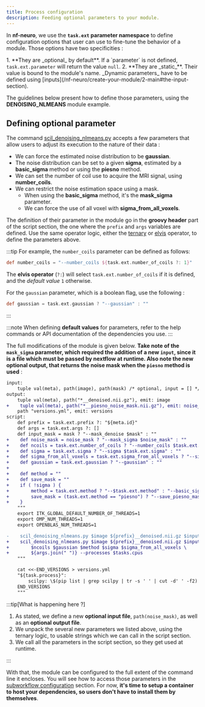 ```yaml
---
title: Process configuration
description: Feeding optional parameters to your module.
---
```



In **nf-neuro**, we use the **<code class="text-slate-200">task.ext</code> parameter namespace** to define
configuration options that user can use to fine-tune the behavior of a module. Those options have two
specificities :

<Steps>
1. **They are _optional_ by default**. If a `parameter` is not defined, <code class="text-slate-200">task.ext.parameter</code>
   will return the value <code class="text-blue-400">null</code>.
2. **They are _static_**. Their value is bound to the module's name. _Dynamic parameters_ have to be defined using
   [inputs](/nf-neuro/create-your-module/2-main#the-input-section).
</Steps>

The guidelines below present how to define those parameters, using the **DENOISING_NLMEANS** module example.

## Defining optional parameter

The command [scil_denoising_nlmeans.py](https://scilpy.readthedocs.io/en/latest/scripts/scil_denoising_nlmeans.html) accepts a few
parameters that allow users to adjust its execution to the nature of their data :

- We can force the estimated noise distribution to be **gaussian**.
- The noise distribution can be set to a given **sigma**, estimated by a **basic_sigma** method
  or using the **piesno** method.
- We can set the number of coil use to acquire the MRI signal, using **number_coils**.
- We can restrict the noise estimation space using a mask.
  - When using the **basic_sigma** method, it's the **mask_sigma** parameter.
  - We can force the use of all voxel with **sigma_from_all_voxels**.

The definition of their parameter in the module go in the **groovy header** part of the script section, the one
where the `prefix` and `args` variables are defined. Use the same operator logic, either the [ternary](https://groovy-lang.org/operators.html#_ternary_operator)
or [elvis](https://groovy-lang.org/operators.html#_elvis_operator) operator, to define the parameters above.

:::tip
For example, the `number_coils` parameter can be defined as follows:

```groovy
def number_coils = "--number_coils ${task.ext.number_of_coils ?: 1}"
```

The **elvis operator** (<code class="text-orange-300">?:</code>) will select <code class="text-orange-300">task.ext.number_of_coils</code> if it is defined,
and the _default value_ <code class="text-orange-300">1</code> otherwise.

For the `gaussian` parameter, which is a boolean flag, use the following :

```groovy
def gaussian = task.ext.gaussian ? "--gaussian" : ""
```

:::

:::note
When defining **default values** for parameters, refer to the help commands or API documentation
of the dependencies you use.
:::

The full modifications of the module is given below. **Take note of the `mask_sigma` parameter, which required
the addition of a new `input`, since it is a file which must be passed by nextflow at runtime. Also note the new
**optional output**, that returns the noise mask when the `piesno` method is used** :

```diff lang="groovy" ins=", path(noise_mask) /* optional, input = [] */" {"1": 2-5} {"2": 11} {"3": 28-31}
input:
    tuple val(meta), path(image), path(mask) /* optional, input = [] */, path(noise_mask) /* optional, input = [] */
output:
    tuple val(meta), path("*__denoised.nii.gz"), emit: image
+    tuple val(meta), path("*__piesno_noise_mask.nii.gz"), emit: noise_mask, optional: true
    path "versions.yml", emit: versions
script:
    def prefix = task.ext.prefix ?: "${meta.id}"
    def args = task.ext.args ?: []
    def input_mask = mask ? "--mask_denoise $mask" : ""
+    def noise_mask = noise_mask ? "--mask_sigma $noise_mask" : ""
+    def ncoils = task.ext.number_of_coils ? "--number_coils $task.ext.number_of_coils" : "--number_coils 1"
+    def sigma = task.ext.sigma ? "--sigma $task.ext.sigma" : ""
+    def sigma_from_all_voxels = task.ext.sigma_from_all_voxels ? "--sigma_from_all_voxels" : ""
+    def gaussian = task.ext.gaussian ? "--gaussian" : ""
+
+    def method = ""
+    def save_mask = ""
+    if ( !sigma ) {
+        method = task.ext.method ? "--$task.ext.method" : "--basic_sigma"
+        save_mask = (task.ext.method == "piesno") ? "--save_piesno_mask ${prefix}__piesno_noise_mask.nii.gz" : ""
+    }
    """
    export ITK_GLOBAL_DEFAULT_NUMBER_OF_THREADS=1
    export OMP_NUM_THREADS=1
    export OPENBLAS_NUM_THREADS=1

-    scil_denoising_nlmeans.py $image ${prefix}__denoised.nii.gz $input_mask ${args.join(" ")} --processes $task.cpus
+    scil_denoising_nlmeans.py $image ${prefix}__denoised.nii.gz $input_mask $noise_mask $save_mask \
+        $ncoils $gaussian $method $sigma $sigma_from_all_voxels \
+        ${args.join(" ")} --processes $tasks.cpus
    """

    cat <<-END_VERSIONS > versions.yml
    "${task.process}":
        scilpy: \$(pip list | grep scilpy | tr -s ' ' | cut -d' ' -f2)
    END_VERSIONS
    """
```

:::tip[What is happening here ?]
<Steps>
1. As stated, we define a new **optional input file**, <code class="text-slate-200">path(noise_mask)</code>, as well as an
   **optional output file**.
2. We unpack the several new parameters we listed above, using the ternary logic, to usable strings which we can call in
   the script section.
3. We call all the parameters in the script section, so they get used at runtime.
</Steps>
:::

With that, the module can be configured to the full extent of the command line it encloses. You will see how to access
those parameters in the [subworkflow configuration](/nf-neuro/create-your-subworkflow/3-configuration) section. For now,
**it's time to setup a container to host your dependencies, so users don't have to install them by themselves**.